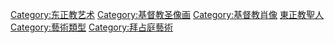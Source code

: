 {{Commonscat|Icons (art)}}

[[Category:东正教艺术|Category:东正教艺术]]
[[Category:基督教圣像画|Category:基督教圣像画]]
[[Category:基督教肖像|Category:基督教肖像]]
[[Category:東正教聖人|]]
[[Category:藝術類型|Category:藝術類型]]
[[Category:拜占庭藝術|Category:拜占庭藝術]]